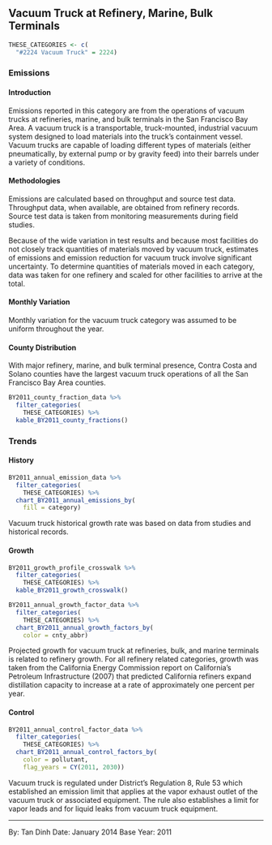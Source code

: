 ## Vacuum Truck at Refinery, Marine, Bulk Terminals {#petprod-vacuum-truck}

```r
THESE_CATEGORIES <- c(
  "#2224 Vacuum Truck" = 2224)
```

### Emissions

#### Introduction {-}

Emissions reported in this category are from the operations of vacuum trucks at refineries, marine, and bulk terminals in the San Francisco Bay Area. A vacuum truck is a transportable, truck-mounted, industrial vacuum system designed to load materials into the truck’s containment vessel. Vacuum trucks are capable of loading different types of materials (either pneumatically, by external pump or by gravity feed) into their barrels under a variety of conditions.

#### Methodologies {-}

Emissions are calculated based on throughput and source test data. Throughput data, when available, are obtained from refinery records. Source test data is taken from monitoring measurements during field studies.

Because of the wide variation in test results and because most facilities do not closely track quantities of materials moved by vacuum truck, estimates of emissions and emission reduction for vacuum truck involve significant uncertainty. To determine quantities of materials moved in each category, data was taken for one refinery and scaled for other facilities to arrive at the total.

#### Monthly Variation {-}

Monthly variation for the vacuum truck category was assumed to be uniform throughout the year.

#### County Distribution {-}

With major refinery, marine, and bulk terminal presence, Contra Costa and Solano counties have the largest vacuum truck operations of all the San Francisco Bay Area counties.

```r
BY2011_county_fraction_data %>%
  filter_categories(
    THESE_CATEGORIES) %>%
  kable_BY2011_county_fractions()
```

### Trends 

#### History {-}

```r
BY2011_annual_emission_data %>%
  filter_categories(
    THESE_CATEGORIES) %>%
  chart_BY2011_annual_emissions_by(
    fill = category)
```

Vacuum truck historical growth rate was based on data from studies and historical records.

#### Growth {- #petprod-vacuum-truck-growth}

```r
BY2011_growth_profile_crosswalk %>%
  filter_categories(
    THESE_CATEGORIES) %>%
  kable_BY2011_growth_crosswalk()
```

```r
BY2011_annual_growth_factor_data %>%
  filter_categories(
    THESE_CATEGORIES) %>%
  chart_BY2011_annual_growth_factors_by(
    color = cnty_abbr)
```

Projected growth for vacuum truck at refineries, bulk, and marine terminals is related to refinery growth. For all refinery related categories, growth was taken from the California Energy Commission report on California’s Petroleum Infrastructure (2007) that predicted California refiners expand distillation capacity to increase at a rate of approximately one percent per year.

#### Control {-}

```r
BY2011_annual_control_factor_data %>%
  filter_categories(
    THESE_CATEGORIES) %>%
  chart_BY2011_annual_control_factors_by(
    color = pollutant,
    flag_years = CY(2011, 2030))
```

Vacuum truck is regulated under District’s Regulation 8, Rule 53 which established an emission limit that applies at the vapor exhaust outlet of the vacuum truck or associated equipment. The rule also establishes a limit for vapor leads and for liquid leaks from vacuum truck equipment.

***

By: Tan Dinh
Date: January 2014
Base Year: 2011
